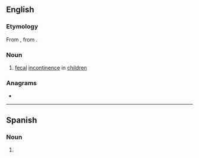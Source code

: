 ==English==

===Etymology===
From {{etyl|la|en}} {{m|la|encopresis}}, from {{etyl|grc|en}} {{m|grc|ἐγκόπρησις}}.

===Noun===
{{wikipedia}}
{{en-noun|-|encopreses}}

# {{lb|en|medicine}} [[fecal]] [[incontinence]] in [[children]]

===Anagrams===
* {{anagrams|en|necropsies|precession|preconises}}

----

==Spanish==

===Noun===
{{es-noun|f|encopresis}}

# {{l|en|encopresis}}